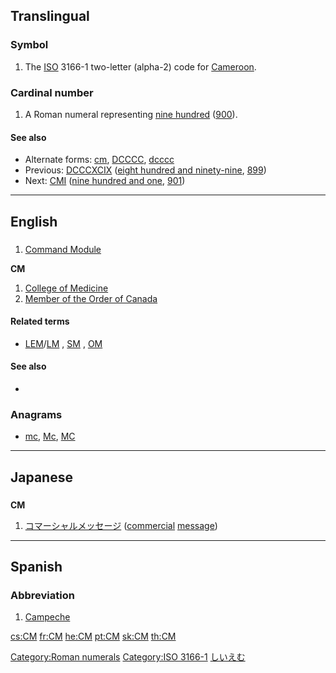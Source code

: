 {{also|cm|Cm|cM}}
==Translingual==
===Symbol===
{{infl|mul|symbol}}

# The [[ISO]] 3166-1 two-letter (alpha-2) code for [[Cameroon]].

===Cardinal number===
{{infl|mul|number}}

# A Roman numeral representing [[nine hundred]] ([[900]]).

====See also====
* Alternate forms: [[cm]], [[DCCCC]], [[dcccc]]
* Previous: [[DCCCXCIX]] ([[eight hundred and ninety-nine]], [[899]])
* Next: [[CMI]] ([[nine hundred and one]], [[901]])

[[Category:Roman numerals]]
[[Category:ISO 3166-1]]
----

==English==
{{wikipedia}}

==={{initialism}}===
{{en-noun}}

# {{US|space science}} [[Command Module]]

'''CM'''

# [[College of Medicine]]
# [[Member of the Order of Canada]]

====Related terms====
* {{sense|Command Module}} [[LEM]]/[[LM]] , [[SM]] , [[OM]]

====See also====
* {{sense|Command Module}} {{pedia|Command Module}}

===Anagrams===
* [[mc#English|mc]], [[Mc#English|Mc]], [[MC#English|MC]]


----

==Japanese==

==={{initialism|lang=ja}}===
'''CM'''

# [[コマーシャルメッセージ]] ([[commercial]] [[message]])

[[Category:ja:Advertising|しいえむ]]

----

==Spanish==

===Abbreviation===
{{infl|es|abbreviation}}

# [[Campeche]] {{gloss|Mexican state}}

[[cs:CM]]
[[fr:CM]]
[[he:CM]]
[[pt:CM]]
[[sk:CM]]
[[th:CM]]